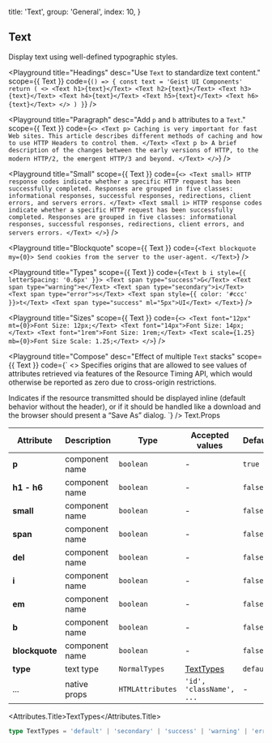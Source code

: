 
  title: 'Text',
  group: 'General',
  index: 10,
}

## Text

Display text using well-defined typographic styles.

<Playground
  title="Headings"
  desc="Use `Text` to standardize text content."
  scope={{ Text }}
  code={`
() => {
  const text = 'Geist UI Components'
  return (
    <>
      <Text h1>{text}</Text>
      <Text h2>{text}</Text>
      <Text h3>{text}</Text>
      <Text h4>{text}</Text>
      <Text h5>{text}</Text>
      <Text h6>{text}</Text>
    </>
  )
}
`}
/>

<Playground
  title="Paragraph"
  desc="Add `p` and `b` attributes to a `Text`."
  scope={{ Text }}
  code={`
<>
  <Text p>
   Caching is very important for fast Web sites. This article describes different methods of caching and how to use HTTP Headers to control them.
  </Text>
  <Text p b>
   A brief description of the changes between the early versions of HTTP, to the modern HTTP/2, the emergent HTTP/3 and beyond.
  </Text>
</>
`}
/>

<Playground
  title="Small"
  scope={{ Text }}
  code={`
<>
  <Text small>
   HTTP response codes indicate whether a specific HTTP request has been successfully completed. Responses are grouped in five classes: informational responses, successful responses, redirections, client errors, and servers errors.
  </Text>
  <Text small i>
   HTTP response codes indicate whether a specific HTTP request has been successfully completed. Responses are grouped in five classes: informational responses, successful responses, redirections, client errors, and servers errors.
  </Text>
</>
`}
/>

<Playground
  title="Blockquote"
  scope={{ Text }}
  code={`
<Text blockquote my={0}>
  Send cookies from the server to the user-agent.
</Text>
`}
/>

<Playground
  title="Types"
  scope={{ Text }}
  code={`
<Text b i style={{ letterSpacing: '0.6px' }}>
  <Text span type="success">G</Text>
  <Text span type="warning">e</Text>
  <Text span type="secondary">i</Text>
  <Text span type="error">s</Text>
  <Text span style={{ color: '#ccc' }}>t</Text>
  <Text span type="success" ml="5px">UI</Text>
</Text>
`}
/>

<Playground
  title="Sizes"
  scope={{ Text }}
  code={`
<>
  <Text font="12px" mt={0}>Font Size: 12px;</Text>
  <Text font="14px">Font Size: 14px;</Text>
  <Text font="1rem">Font Size: 1rem;</Text>
  <Text scale={1.25} mb={0}>Font Size Scale: 1.25;</Text>
</>
`}
/>

<Playground
  title="Compose"
  desc="Effect of multiple `Text` stacks"
  scope={{ Text }}
  code={`
<>
  <Text p mt={0}>
   Specifies origins that are allowed to see values of attributes retrieved via features of the Resource Timing API, which would otherwise be reported as zero due to cross-origin restrictions.
  </Text>

  <Text mb={0}>
    <Text small del>Indicates if the resource transmitted should be displayed inline (default behavior without the header),</Text>
    <Text small b>or if it should be handled like a download and the browser should present a “Save As” dialog.</Text>
  </Text>
</>
`} />

<Attributes edit="/pages/en-us/components/text.mdx">
<Attributes.Title>Text.Props</Attributes.Title>

| Attribute      | Description    | Type             | Accepted values          | Default   |
| -------------- | -------------- | ---------------- | ------------------------ | --------- |
| **p**          | component name | `boolean`        | -                        | `true`    |
| **h1 - h6**    | component name | `boolean`        | -                        | `false`   |
| **small**      | component name | `boolean`        | -                        | `false`   |
| **span**       | component name | `boolean`        | -                        | `false`   |
| **del**        | component name | `boolean`        | -                        | `false`   |
| **i**          | component name | `boolean`        | -                        | `false`   |
| **em**         | component name | `boolean`        | -                        | `false`   |
| **b**          | component name | `boolean`        | -                        | `false`   |
| **blockquote** | component name | `boolean`        | -                        | `false`   |
| **type**       | text type      | `NormalTypes`    | [TextTypes](#texttypes)  | `default` |
| ...            | native props   | `HTMLAttributes` | `'id', 'className', ...` | -         |

<Attributes.Title>TextTypes</Attributes.Title>

```ts
type TextTypes = 'default' | 'secondary' | 'success' | 'warning' | 'error'
```

</Attributes>

